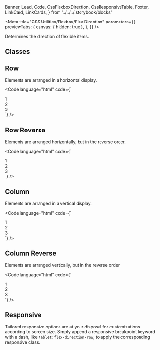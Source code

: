   Banner,
  Lead,
  Code,
  CssFlexboxDirection,
  CssResponsiveTable,
  Footer,
  LinkCard,
  LinkCards,
} from '../../../.storybook/blocks'

<Meta
  title="CSS Utilities/Flexbox/Flex Direction"
  parameters={{
    previewTabs: {
      canvas: { hidden: true },
    },
  }}
/>

<Banner label="Flex Direction" section="CSS Utilities" color="yellow" puzzle />

<Lead>Determines the direction of flexible items.</Lead>

## Classes

<CssFlexboxDirection />

## Row

Elements are arranged in a horizontal display.

<Code
  language="html"
  code={`
<div class="flex flex-direction-row gap-normal">
    <div class="bg-green text-align-center radius-normal p-normal">1</div>
    <div class="bg-green text-align-center radius-normal p-normal">2</div>
    <div class="bg-green text-align-center radius-normal p-normal">3</div>
</div>
`}
/>

## Row Reverse

Elements are arranged horizontally, but in the reverse order.

<Code
  language="html"
  code={`
<div class="flex flex-direction-row-reverse gap-normal">
    <div class="bg-green text-align-center radius-normal p-normal">1</div>
    <div class="bg-green text-align-center radius-normal p-normal">2</div>
    <div class="bg-green text-align-center radius-normal p-normal">3</div>
</div>
`}
/>

## Column

Elements are arranged in a vertical display.

<Code
  language="html"
  code={`
<div class="flex flex-direction-column gap-normal">
    <div class="bg-green text-align-center radius-normal p-normal">1</div>
    <div class="bg-green text-align-center radius-normal p-normal">2</div>
    <div class="bg-green text-align-center radius-normal p-normal">3</div>
</div>
`}
/>

## Column Reverse

Elements are arranged vertically, but in the reverse order.

<Code
  language="html"
  code={`
<div class="flex flex-direction-column-reverse gap-normal">
    <div class="bg-green text-align-center radius-normal p-normal">1</div>
    <div class="bg-green text-align-center radius-normal p-normal">2</div>
    <div class="bg-green text-align-center radius-normal p-normal">3</div>
</div>
`}
/>

## Responsive

Tailored responsive options are at your disposal for customizations according to screen size.
Simply append a responsive breakpoint keyword with a dash, like `tablet:flex-direction-row`, to apply the corresponding responsive class.

<CssResponsiveTable />

<Footer>
  <LinkCards>
    <LinkCard
      pageTitle="Foundation/Grid"
      description="The Baloise Design System grid system is a fully responsive and 12 column layout system with six default breakpoints and five container layouts"
    />
    <LinkCard
      pageTitle="Tokens/Overview"
      description="Design tokens serve as the definitive source for naming and storing design choices."
    />
  </LinkCards>
</Footer>
